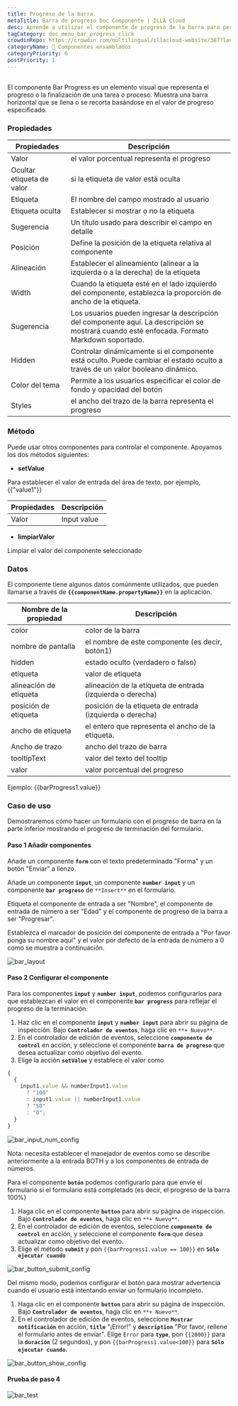 ```yaml
---
title: Progreso de la barra
metaTitle: Barra de progreso Doc Componente | ILLA Cloud
desc: Aprende a utilizar el componente de progreso de la barra para personalizar y decorar tu aplicación en la nube de ILLA.
tagCategory: doc_menu_bar_progress_click
crowdinRepo: https://crowdin.com/multilingual/illacloud-website/387?languages=es&filter=basic&value=0
categoryName: 🧬 Componentes ensamblados
categoryPriority: 6
postPriority: 1
---
```


## <h2 hidden>¿Qué es el progreso de la Barra?</h2>

El componente Bar Progress es un elemento visual que representa el progreso o la finalización de una tarea o proceso. Muestra una barra horizontal que se llena o se recorta basándose en el valor de progreso especificado.

### Propiedades

| Propiedades               | Descripción                                                                                                                                        |
| ------------------------- | -------------------------------------------------------------------------------------------------------------------------------------------------- |
| Valor                     | el valor porcentual representa el progreso                                                                                                         |
| Ocultar etiqueta de valor | si la etiqueta de valor está oculta                                                                                                                |
| Etiqueta                  | El nombre del campo mostrado al usuario                                                                                                            |
| Etiqueta oculta           | Establecer si mostrar o no la etiqueta                                                                                                             |
| Sugerencia                | Un título usado para describir el campo en detalle                                                                                                 |
| Posición                  | Define la posición de la etiqueta relativa al componente                                                                                           |
| Alineación                | Establecer el alineamiento (alinear a la izquierda o a la derecha) de la etiqueta                                                                  |
| Width                     | Cuando la etiqueta esté en el lado izquierdo del componente, establezca la proporción de ancho de la etiqueta.                                     |
| Sugerencia                | Los usuarios pueden ingresar la descripción del componente aquí. La descripción se mostrará cuando esté enfocada. Formato Markdown soportado.      |
| Hidden                    | Controlar dinámicamente si el componente está oculto. Puede cambiar el estado oculto a través de un valor booleano dinámico.                       |
| Color del tema            | Permite a los usuarios especificar el color de fondo y opacidad del botón                                                                          |
| Styles                    | el ancho del trazo de la barra representa el progreso                                                                                              |

### Método

Puede usar otros componentes para controlar el componente. Apoyamos los dos métodos siguientes:

-   **setValue**

Para establecer el valor de entrada del área de texto, por ejemplo, {{"value1"}}

| Propiedades | Descripción |
| ----------- | ----------- |
| Valor       | Input value |

-   **limpiarValor**

Limpiar el valor del componente seleccionado

### Datos

El componente tiene algunos datos comúnmente utilizados, que pueden llamarse a través de **`{{componentName.propertyName}}`** en la aplicación.

| Nombre de la propiedad    | Descripción                                                |
| ------------------------- | ---------------------------------------------------------- |
| color                     | color de la barra                                          |
| nombre de pantalla        | el nombre de este componente (es decir, botón1)            |
| hidden                    | estado oculto (verdadero o falso)                          |
| etiqueta                  | valor de etiqueta                                          |
| alineación de etiqueta    | alineación de la etiqueta de entrada (izquierda o derecha) |
| posición de etiqueta      | posición de la etiqueta de entrada (izquierda o derecha)   |
| ancho de etiqueta         | el entero que representa el ancho de la etiqueta.          |
| Ancho de trazo            | ancho del trazo de barra                                   |
| tooltipText               | valor del texto del tooltip                                |
| valor                     | valor porcentual del progreso                              |

Ejemplo: {{barProgress1.value}}

### Caso de uso

Demostraremos cómo hacer un formulario con el progreso de barra en la parte inferior mostrando el progreso de terminación del formulario.

#### Paso 1 Añadir componentes

Añade un componente **`form`** con el texto predeterminado "Forma" y un botón "Enviar" a lienzo.

Añade un componente **`input`**, un componente **`number input`** y un componente **`bar progreso`** de `**Insert**` en el formulario.

Etiqueta el componente de entrada a ser "Nombre", el componente de entrada de número a ser "Edad" y el componente de progreso de la barra a ser "Progresar".

Establezca el marcador de posición del componente de entrada a "Por favor ponga su nombre aquí" y el valor por defecto de la entrada de número a 0 como se muestra a continuación.

![bar_layout](https://cdn.illacloud.com/official-website/img/official-site/components/bar_layout.jpg)

#### Paso 2 Configurar el componente

Para los componentes **`input`** y **`number input`**, podemos configurarlos para que establezcan el valor en el componente **`bar progress`** para reflejar el progreso de la terminación.

1.  Haz clic en el componente **`input`** y **`number input`** para abrir su página de inspección. Bajo **`Controlador de eventos`**, haga clic en `**+ Nuevo**`.
2.  En el controlador de edición de eventos, seleccione **`componente de control`** en acción, y seleccione el componente **`barra de progreso`** que desea actualizar como objetivo del evento.
3.  Elige la acción **`setValue`** y establece el valor como

```jsx
{
  {
    input1.value && numberInput1.value
      ? "100"
      : input1.value || numberInput1.value
      ? "50"
      : "0";
  }
}
```

![bar_input_num_config](https://cdn.illacloud.com/official-website/img/official-site/components/bar_input_num_config.jpg)

Nota: necesita establecer el manejador de eventos como se describe anteriormente a la entrada BOTH y a los componentes de entrada de números.

Para el componente **`botón`** podemos configurarlo para que envíe el formulario si el formulario está completado (es decir, el progreso de la barra 100%)

1.  Haga clic en el componente **`button`** para abrir su página de inspección. Bajo **`Controlador de eventos`**, haga clic en `**+ Nuevo**`.
2.  En el controlador de edición de eventos, seleccione **`componente de control`** en acción, y seleccione el componente **`form`** que desea actualizar como objetivo del evento.
3.  Elige el método **`submit`** y pon `{{barProgress1.value == 100}}` en **`Sólo ejecutar cuando`**

![bar_button_submit_config](https://cdn.illacloud.com/official-website/img/official-site/components/bar_button_submit_config.jpg)

Del mismo modo, podemos configurar el botón para mostrar advertencia cuando el usuario está intentando enviar un formulario incompleto.

1.  Haga clic en el componente **`button`** para abrir su página de inspección. Bajo **`Controlador de eventos`**, haga clic en `**+ Nuevo**`.
2.  En el controlador de edición de eventos, seleccione **`Mostrar notificación`** en acción, **`title`** "¡Error!" y **`description`** "Por favor, rellene el formulario antes de enviar". Elige `Error` para **`type`**, pon `{{2000}}` para la **`duración`** (2 segundos), y pon `{{barProgress1.value<100}}` para **`Sólo ejecutar cuando`.**

![bar_button_show_config](https://cdn.illacloud.com/official-website/img/official-site/components/bar_button_show_config.jpg)

#### Prueba de paso 4

![bar_test](https://cdn.illacloud.com/official-website/img/official-site/components/bar_test.gif)
